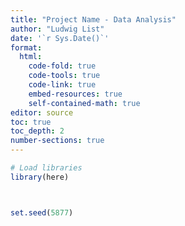 ---
title: "Project Name - Data Analysis"
author: "Ludwig List"
date: '`r Sys.Date()`'
format: 
  html:
    code-fold: true
    code-tools: true
    code-link: true
    embed-resources: true
    self-contained-math: true
editor: source
toc: true
toc_depth: 2
number-sections: true
---

```{r setup, include=FALSE}

# Load libraries
library(here)



set.seed(5877)

```
